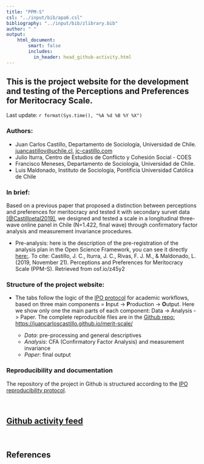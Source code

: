 ```yaml
---
title: "PPM-S"
csl: "../input/bib/apa6.csl"
bibliography: "../input/bib/zlibrary.bib"
author: " "
output:
    html_document:
        smart: false
        includes:
          in_header: head_github-activity.html
---
```


## This is the project website for the development and testing of the Perceptions and Preferences for Meritocracy Scale.

Last update: `r format(Sys.time(), "%A %d %B %Y %X")`

### Authors:

- Juan Carlos Castillo, Departamento de Sociología, Universidad de Chile. [juancastillov@uchile.cl](juancastillov@uchile.cl), [jc-castillo.com](http://jc-castillo.com/)
- Julio Iturra, Centro de Estudios de Conflicto y Cohesión Social - COES
- Francisco Meneses, Departamento de Sociología, Universidad de Chile.
- Luis Maldonado, Instituto de Sociología, Pontificia Universidad Católica de Chile

### In brief:

Based on a previous paper that proposed a distinction between perceptions and preferences for meritocracy and tested it with secondary survet data [[@Castilloetal2019]](http://revintsociologia.revistas.csic.es/index.php/revintsociologia/article/view/1017), we designed and tested a scale in a longitudinal three-wave online panel in Chile (N=1.422, final wave) through confirmatory factor analysis and measurement invariance procedures.

- Pre-analysis: here is the description of the pre-registration of the analysis plan in the Open Science Framework, you can see it directly [here:](https://osf.io/z45y2). To cite: Castillo, J. C., Iturra, J. C., Rivas, F. J. M., & Maldonado, L. (2019, November 21). Perceptions and Preferences for Meritocracy Scale  (PPM-S). Retrieved from osf.io/z45y2


### Structure of the project website:

- The tabs follow the logic of the [IPO protocol](https://github.com/juancarloscastillo/ipo) for academic workflows, based on three main components = **I**nput -> **P**roduction -> **O**utput. Here we show only one the main parts of each component: Data -> Analysis -> Paper. The complete reproducible files are in the [Github repo: https://juancarloscastillo.github.io/merit-scale/](https://juancarloscastillo.github.io/merit-scale/)

  - _Data_: pre-processing and general descriptives
  - _Analysis_: CFA (Confirmatory Factor Analysis) and measurement invariance
  - _Paper_: final output

### Reproducibility and documentation

The repository of the project in Github is structured according to the [IPO reproducibility protocol](https://juancarloscastillo.github.io/ipo/).


<br>

## [Github activity feed](https://github.com/juancarloscastillo/github-activity)

<div id="feed"></div>

<br>

## References
